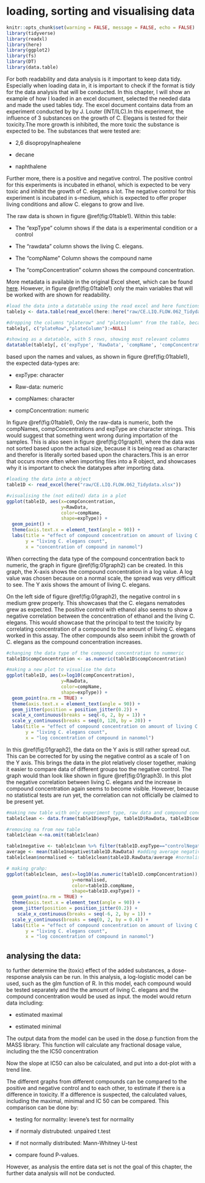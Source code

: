 # loading, sorting and visualising data 

```r
knitr::opts_chunk$set(warning = FALSE, message = FALSE, echo = FALSE)
library(tidyverse) 
library(readxl)
library(here)
library(ggplot2)
library(fs)
library(DT)
library(data.table)
```

For both readability and data analysis is it important to keep data tidy. Especially when loading data in, it is important to check if the format is tidy for the data analysis that will be conducted. In this chapter, I will show an example of how I loaded in an excel document, selected the needed data and made the used tables tidy. The excel document contains data from an experiment conducted by  by J. Louter (INT/ILC).In this experiment, the influence of 3 substances on the growth of C. Elegans is tested for their toxicity.The more growth is inhibited, the more toxic the substance is expected to be. The substances that were tested are: 

- 2,6 disopropylnaphealene 

- decane 

- naphthalene

Further more, there is a positive and negative control. The positive control for this experiments is incubated in ethanol, which is expected to be very toxic and inhibit the growth of C. elegans a lot. The negative control for this experiment is incubated in s-medium, which is expected to offer proper living conditions and allow C. elegans to grow and live. 

The raw data is shown in figure \@ref(fig:01table1). Within this table: 

- The "expType" column shows if the data is a experimental condition or a control

- The "rawdata" column shows the living C. elegans. 

- The "compName" Column shows the compound name 

- The "compConcentration" column shows the compound concentration. 

More metadata is available in the original Excel sheet, which can be found [here](https://view.officeapps.live.com/op/view.aspx?src=https%3A%2F%2Fraw.githubusercontent.com%2FDataScienceILC%2Ftlsc-dsfb26v-20_workflows%2Fmain%2Fdata%2FCE.LIQ.FLOW.062_Tidydata.xlsx&wdOrigin=BROWSELINK). However, in figure \@ref(fig:01table1) only the main variables that will be worked with are shown for readability.  

```r
#load the data into a datatable using the read excel and here functions
table1y <- data.table(read_excel(here::here("raw/CE.LIQ.FLOW.062_Tidydata.xlsx")))

#dropping the columns "platerow" and "platecolumn" from the table, because manual inspection showed that  these columns were empty 
table1y[, c("plateRow","plateColumn"):=NULL]

#showing as a datatable, with 5 rows, showing most relevant columns
datatable(table1y[, c('expType', 'RawData', 'compName', 'compConcentration')], options  = list(pageLength = 5))
```

based upon the names and values, as shown in figure \@ref(fig:01table1), the expected data-types are: 

- expType: character 

- Raw-data: numeric

- compNames: character 

- compConcentration: numeric 

In figure \@ref(fig:01table1), Only the raw-data is numeric, both the compNames, compConcentrations and expType are character strings. This would suggest that something went wrong during importation of the samples. This is also seen in figure \@ref(fig:01graph1), where the data was not sorted based upon the actual size, because it is being read as character and therefor is literally sorted based upon the characters.This is an error that occurs more often when importing files into a R object, and showcases why it is important to check the datatypes after importing data. 

```r
#loading the data into a object 
table1D <- read_excel(here("raw/CE.LIQ.FLOW.062_Tidydata.xlsx"))

#visualising the (not edited) data in a plot
ggplot(table1D, aes(x=compConcentration, 
                    y=RawData, 
                    color=compName,
                    shape=expType)) +
  geom_point() + 
  theme(axis.text.x = element_text(angle = 90)) +
  labs(title = "effect of compound concentration on amount of living C. elegans", 
       y = "living C. elegans count", 
       x = "concentration of compound in nanomol")
```

 
When correcting the data type of the compound concentration back to numeric, the graph in figure \@ref(fig:01graph2) can be created. In this graph, the X-axis shows the compound concentration in a log value. A log value was chosen because on a normal scale, the spread was very difficult to see. The Y axis shows the amount of living C. elegans. 

On the left side of figure \@ref(fig:01graph2), the negative control in s medium grew properly. This showcases that the C. elegans nematodes grew as expected. The positive control with ethanol also seems to show a negative correlation between the concentration of ethanol and the living C. elegans. This would showcase that the principal to test the toxicity by correlating concentration of a compound to the amount of living C. elegans worked in this assay. The other compounds also seem inhibit the growth of C. elegans as the compound concentration increases. 

```r
#changing the data type of the compound concentration to nummeric 
table1D$compConcentration <- as.numeric(table1D$compConcentration)

#making a new plot to visualise the data 
ggplot(table1D, aes(x=log10(compConcentration), 
                    y=RawData, 
                    color=compName,
                    shape=expType)) +
  geom_point(na.rm = TRUE) + 
  theme(axis.text.x = element_text(angle = 90)) + 
  geom_jitter(position = position_jitter(0.2)) +
  scale_x_continuous(breaks = seq(-6, 2, by = 1)) + 
  scale_y_continuous(breaks = seq(0, 120, by = 20)) +
  labs(title = "effect of compound concentration on amount of living C. elegans", 
       y = "living C. elegans count", 
       x = "log concentration of compound in nanomol")
```

In this \@ref(fig:01graph2), the data on the Y axis is still rather spread out. This can be corrected for by using the negative control as a scale of 1 on the Y axis. This brings the data in the plot relatively closer together, making it easier to compare data of different groups too the negative control. The graph would than look like shown in figure \@ref(fig:01graph3). In this plot the negative correlation between living C. elegans and the increase in compound concentration again seems to become visible. However, because no statistical tests are run yet, the correlation can not officially be claimed to be present yet. 

```r
#making new table with only experiment type, raw data and compound concentration
table1clean <- data.frame(table1D$expType, table1D$RawData, table1D$compConcentration, table1D$compName)

#removing na from new table
table1clean <-na.omit(table1clean) 

table1negative <- table1clean %>% filter(table1D.expType=="controlNegative") #filtering negative control 
average <- mean(table1negative$table1D.RawData) #adding average negative control to object 
table1clean$normalised <- table1clean$table1D.RawData/average #normalising with average negative control as 1. 

# making grahp: 
ggplot(table1clean, aes(x=log10(as.numeric(table1D.compConcentration)), 
                        y=normalised, 
                        color=table1D.compName,
                        shape=table1D.expType)) +
  geom_point(na.rm = TRUE) + 
  theme(axis.text.x = element_text(angle = 90)) + 
  geom_jitter(position = position_jitter(0.2)) + 
    scale_x_continuous(breaks = seq(-6, 2, by = 1)) + 
  scale_y_continuous(breaks = seq(0, 2, by = 0.4)) +
  labs(title = "effect of compound concentration on amount of living C. elegans with normalised x axis", 
       y = "living C. elegans count", 
       x = "log concentration of compound in nanomol")
```

## analysing the data: 
to further determine the (toxic) effect of the added substances, a dose-response analysis can be run. In this analysis, a log-logistic model can be used, such as the glm function of R. In this model, each compound would be tested separately and the  the amount of living C. elegans and the compound concentration would be used as input. the model would return data including: 

- estimated maximal

- estimated minimal 

The output data from the model can be used in the dose.p function from the MASS library. This function  will calculate any fractional dosage value, including the the IC50 concentration 

Now the slope at IC50 can also be calculated, and put into a dot-plot with a trend line.  

The different graphs from different compounds can be compared to the positive and negative control and to each other, to estimate if there is a difference in toxicity. If a difference is suspected, the calculated values, including the maximal, minimal and IC 50 can be compared. This comparison can be done by: 

- testing for normality: levene's test for normality

- if normaly distrubuted: unpaired t.test 

- if not normally distributed: Mann-Whitney U-test 

- compare found P-values. 

However, as analysis the entire data set is not the goal of this chapter, the further data analysis will not be conducted. 





